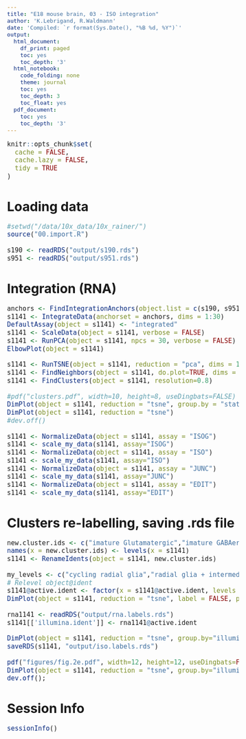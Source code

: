 ---
title: "E18 mouse brain, 03 - ISO integration"
author: 'K.Lebrigand, R.Waldmann'
date: 'Compiled: `r format(Sys.Date(), "%B %d, %Y")`'
output:
  html_document:
    df_print: paged
    toc: yes
    toc_depth: '3'
  html_notebook:
    code_folding: none
    theme: journal
    toc: yes
    toc_depth: 3
    toc_float: yes
  pdf_document:
    toc: yes
    toc_depth: '3'
---

<style type="text/css">

body, td {
   font-size: 15px;
}
code.r{
  font-size: 15px;
}
pre {
  font-size: 15px
}
</style>

```{r setup, include=FALSE}
knitr::opts_chunk$set(
  cache = FALSE,
  cache.lazy = FALSE,
  tidy = TRUE
)
```

# Loading data

```{r message=FALSE, warning=FALSE, echo=FALSE, eval=T, fig.height=4, fig.width=6}

#setwd("/data/10x_data/10x_rainer/")
source("00.import.R")

s190 <- readRDS("output/s190.rds")
s951 <- readRDS("output/s951.rds")

```

# Integration (RNA)

```{r message=FALSE, warning=FALSE, echo=FALSE, eval=T, fig.height=6, fig.width=8}

anchors <- FindIntegrationAnchors(object.list = c(s190, s951), assay=c("ISO","ISO"), dims = 1:30)
s1141 <- IntegrateData(anchorset = anchors, dims = 1:30)
DefaultAssay(object = s1141) <- "integrated"
s1141 <- ScaleData(object = s1141, verbose = FALSE)
s1141 <- RunPCA(object = s1141, npcs = 30, verbose = FALSE)
ElbowPlot(object = s1141)

s1141 <- RunTSNE(object = s1141, reduction = "pca", dims = 1:11)
s1141 <- FindNeighbors(object = s1141, do.plot=TRUE, dims = 1:11)
s1141 <- FindClusters(object = s1141, resolution=0.8)

#pdf("clusters.pdf", width=10, height=8, useDingbats=FALSE)
DimPlot(object = s1141, reduction = "tsne", group.by = "state")
DimPlot(object = s1141, reduction = "tsne")
#dev.off()

s1141 <- NormalizeData(object = s1141, assay = "ISOG")
s1141 <- scale_my_data(s1141, assay="ISOG")
s1141 <- NormalizeData(object = s1141, assay = "ISO")
s1141 <- scale_my_data(s1141, assay="ISO")
s1141 <- NormalizeData(object = s1141, assay = "JUNC")
s1141 <- scale_my_data(s1141, assay="JUNC")
s1141 <- NormalizeData(object = s1141, assay = "EDIT")
s1141 <- scale_my_data(s1141, assay="EDIT")

```

# Clusters re-labelling, saving .rds file

```{r message=FALSE, warning=FALSE, echo=FALSE, eval=T, fig.height=6, fig.width=8}

new.cluster.ids <- c("imature Glutamatergic","imature GABAergic","mature Glutamatergic","mature GABAergic", "radial glia + intermediate progenitor", "cycling radial glia","mature Glutamatergic","mature Glutamatergic","Cajal-Retzius")
names(x = new.cluster.ids) <- levels(x = s1141)
s1141 <- RenameIdents(object = s1141, new.cluster.ids)

my_levels <- c("cycling radial glia","radial glia + intermediate progenitor", "imature Glutamatergic", "mature Glutamatergic","imature GABAergic","mature GABAergic", "Cajal-Retzius")
# Relevel object@ident
s1141@active.ident <- factor(x = s1141@active.ident, levels = my_levels)
DimPlot(object = s1141, reduction = "tsne", label = FALSE, pt.size = 2)

rna1141 <- readRDS("output/rna.labels.rds")
s1141[['illumina.ident']] <- rna1141@active.ident

DimPlot(object = s1141, reduction = "tsne", group.by="illumina.ident", label = FALSE, pt.size = 2)
saveRDS(s1141, "output/iso.labels.rds")

pdf("figures/fig.2e.pdf", width=12, height=12, useDingbats=FALSE)
DimPlot(object = s1141, reduction = "tsne", group.by="illumina.ident", label = FALSE, pt.size = 2)
dev.off();

```

# Session Info

```{r sessinf}
sessionInfo()
```

